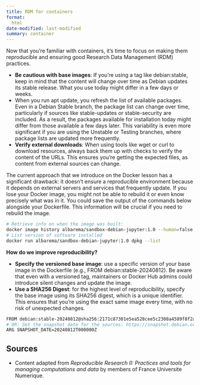 ```yaml
---
title: RDM for containers
format: 
  html
date-modified: last-modified
summary: container
---
```


Now that you're familiar with containers, it's time to focus on making them reproducible and ensuring good Research Data Management (RDM) practices.

- **Be cautious with base images**: If you're using a tag like debian:stable, keep in mind that the content will change over time as Debian updates its stable release. What you use today might differ in a few days or weeks.
- When you run apt update, you refresh the list of available packages. Even in a Debian Stable branch, the package list can change over time, particularly if sources like stable-updates or stable-security are included. As a result, the packages available for installation today might differ from those available a few days later. This variability is even more significant if you are using the Unstable or Testing branches, where package lists are updated more frequently.
- **Verify external downloads**: When using tools like wget or curl to download resources, always back them up with checks to verify the content of the URLs. This ensures you're getting the expected files, as content from external sources can change.

The current approach that we introduce on the Docker lesson has a significant drawback: it doesn't ensure a reproducible environment because it depends on external servers and services that frequently update. If you lose your Docker image, you might not be able to rebuild it or even know precisely what was in it. You could save the output of the commands below alongside your Dockerfile. This information will be crucial if you need to rebuild the image.

```.bash
# Retrieve info on when the image was built: 
docker image history albarema/sandbox-debian-jupyter:1.0 --human=false
# List version of software installed 
docker run albarema/sandbox-debian-jupyter:1.0 dpkg --list
```

**How do we improve reproducibility?**

- **Specify the versioned base image**: use a specific version of your base image in the Dockerfile (e.g., FROM debian:stable-20240812). Be aware that even with a versioned tag, maintainers or Docker Hub admins could introduce silent changes and update the image.
- **Use a SHA256 Digest**: for the highest level of reproducibility, specify the base image using its SHA256 digest, which is a unique identifier. This ensures that you're using the exact same image every time, with no risk of unexpected changes.

```.bash
FROM debian:stable-20240812@sha256:2171c87301e5ea528cee5c2308a4589f8f2ac819d4d434b679b7cb1dc8de6912
# OR: Set the snapshot date for the sources: https://snapshot.debian.org/ 
ARG SNAPSHOT_DATE=20240812T000000Z
```

<!--
To ensure a consistent package list in your Docker image, use [Debian’s snapshot service](https://snapshot.debian.org/) to reference archived package states from specific dates `docker run debian:stable-20240812 sed /etc/apt/sources.list -e '/^deb /d' -e 's|^# deb|deb|'`.Adding this command before `apt update` to your Dockerfile, allows you to maintain reproducibility and control over the packages installed, regardless of updates or changes in the main Debian repositories.

```.bash
RUN sed -i /etc/apt/sources.list -e '/^deb /d' -e 's|^# deb|deb|'
RUN apt update -o Acquire::Check-Valid-Until=false \
    && apt install -y jupyter-notebook python3-matplotlib python3-pandas python3-numpy
```

:::{.callout-note}
You’ll likely find that downloading from snapshot.debian.org is slower compared to traditional Debian mirrors, as it may not be as well-resourced in terms of computing and network capacity. Please use this service responsibly to avoid overloading it.

`-o Acquire::Check-Valid-Until=false` option prevents warnings related to the release being expired and not being able to update. Read more on the topic in this [example](https://unix.stackexchange.com/questions/2544/how-to-work-around-release-file-expired-problem-on-a-local-mirror). 
:::
--> 

## Sources

- Content adapted from *Reproducible Research II: Practices and tools for managing computations and data* by members of France Universite Numerique. 

